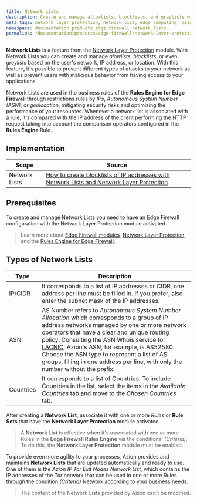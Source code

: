```yaml
---
title: Network Lists
description: Create and manage allowlists, blocklists, and graylists with Network Lists.
meta_tags: network layer protection, network list, edge computing, azion, security
namespace: documentation_products_edge_firewall_network_lists
permalink: /documentation/products/edge-firewall/network-layer-protection/network-lists/
---
```


**Network Lists** is a feature from the [Network Layer Protection](/en/documentation/products/edge-firewall/network-layer-protection/) module. With Netwotk Lists you can create and manage *alowlists*, *blocklists*, or even *greylists* based on the user's network, IP address, or location. With this feature, it's possible to prevent different types of attacks to your network as well as prevent users with malicious behavior from having access to your applications.

Network Lists are used in the business rules of the **Rules Engine for Edge Firewall** through restrictions rules by *IPs*, *Autonomous System Number (ASN)*, or *geolocation*, mitigating security risks and optimizing the performance of your resources. Whenever a network list is associated with a rule, it's compared with the IP address of the client performing the HTTP request taking into account the comparison operators configured in the **Rules Engine** Rule.

## Implementation

| Scope | Source |
|-------|--------|
| Network Lists | [How to create blocklists of IP addresses with Network Lists and Network Layer Protection](/en/documentation/products/guides/blacklists-ip-addresses-edge/) |

## Prerequisites

To create and manage Network Lists you need to have an Edge Firewall configuration with the Network Layer Protection module activated.

> Learn more about [Edge Firewall modules](/en/documentation/products/edge-firewall/), [Network Layer Protection](/en/documentation/products/edge-firewall/network-layer-protection/), and the [Rules Engine for Edge Firewall](/en/documentation/products/edge-firewall/rules-engine/).

## Types of Network Lists

| Type      | Description                                                                                                                                                        |
|-----------|--------------------------------------------------------------------------------------------------------------------------------------------------------------------|
| IP/CIDR   | It corresponds to a list of IP addresses or CIDR, one address per line must be filled in. If you prefer, also enter the subnet mask of the IP addresses.           |
| ASN       | AS Number refers to *Autonomous System Number Allocation* which corresponds to a group of IP address networks managed by one or more network operators that have a clear and unique routing policy. Consulting the ASN Whois service for [LACNIC](http://lacnic.net/cgi-bin/lacnic/whois?lg=EN), Azion's ASN, for example, is AS52580. Choose the ASN type to represent a list of AS groups, filling in one address per line, with only the number without the prefix. |
| Countries | It corresponds to a list of Countries. To include Countries in the list, select the items in the *Available Countries* tab and move to the *Chosen Countries* tab. |

After creating a **Network List**, associate it with one or more *Rules* or **Rule Sets** that have the **Network Layer Protection** module activated.

> A **Network List** is effective when it's associated with one or more Rules in the **Edge Firewall Rules Engine** via the conditional *(Criteria)*. To do this, the **Network Layer Protection** module must be enabled.

To provide even more agility to your processes, Azion provides and maintains **Network Lists** that are updated automatically and ready to use. One of them is the *Azion IP Tor Exit Nodes* *Network List*, which contains the IP addresses of the *Tor* network that can be used in one or more Rules through the condition *(Criteria)* Network according to your business needs.

> The content of the Network Lists provided by Azion can't be modified.
